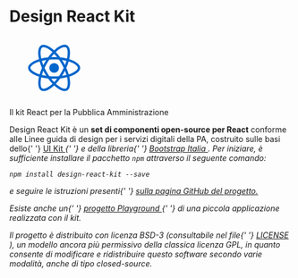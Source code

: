 
<Meta title='Documentazione/Welcome' />

<Container>
  <Row className='justify-content-md-center'>
    <Col md={10} className='my-4'>
      <h1 className='text-center'>Design React Kit</h1>
      <Col size={4} className='mx-auto text-center'>
        <svg id='Layer_2_1_' xmlns='http://www.w3.org/2000/svg' viewBox='0 0 841.9 595.3' width='160px'>
          <g fill='#06C'>
            <path d='M666.3,296.5c0-32.5-40.7-63.3-103.1-82.4c14.4-63.6,8-114.2-20.2-130.4c-6.5-3.8-14.1-5.6-22.4-5.6v22.3 c4.6,0,8.3,0.9,11.4,2.6c13.6,7.8,19.5,37.5,14.9,75.7c-1.1,9.4-2.9,19.3-5.1,29.4c-19.6-4.8-41-8.5-63.5-10.9 c-13.5-18.5-27.5-35.3-41.6-50c32.6-30.3,63.2-46.9,84-46.9l0-22.3c0,0,0,0,0,0c-27.5,0-63.5,19.6-99.9,53.6 c-36.4-33.8-72.4-53.2-99.9-53.2v22.3c20.7,0,51.4,16.5,84,46.6c-14,14.7-28,31.4-41.3,49.9c-22.6,2.4-44,6.1-63.6,11 c-2.3-10-4-19.7-5.2-29c-4.7-38.2,1.1-67.9,14.6-75.8c3-1.8,6.9-2.6,11.5-2.6l0-22.3c0,0,0,0,0,0c-8.4,0-16,1.8-22.6,5.6 c-28.1,16.2-34.4,66.7-19.9,130.1c-62.2,19.2-102.7,49.9-102.7,82.3c0,32.5,40.7,63.3,103.1,82.4c-14.4,63.6-8,114.2,20.2,130.4 c6.5,3.8,14.1,5.6,22.5,5.6c27.5,0,63.5-19.6,99.9-53.6c36.4,33.8,72.4,53.2,99.9,53.2c8.4,0,16-1.8,22.6-5.6 c28.1-16.2,34.4-66.7,19.9-130.1C625.8,359.7,666.3,328.9,666.3,296.5z M536.1,229.8c-3.7,12.9-8.3,26.2-13.5,39.5 c-4.1-8-8.4-16-13.1-24c-4.6-8-9.5-15.8-14.4-23.4C509.3,224,523,226.6,536.1,229.8z M490.3,336.3c-7.8,13.5-15.8,26.3-24.1,38.2 c-14.9,1.3-30,2-45.2,2c-15.1,0-30.2-0.7-45-1.9c-8.3-11.9-16.4-24.6-24.2-38c-7.6-13.1-14.5-26.4-20.8-39.8 c6.2-13.4,13.2-26.8,20.7-39.9c7.8-13.5,15.8-26.3,24.1-38.2c14.9-1.3,30-2,45.2-2c15.1,0,30.2,0.7,45,1.9 c8.3,11.9,16.4,24.6,24.2,38c7.6,13.1,14.5,26.4,20.8,39.8C504.7,309.8,497.8,323.2,490.3,336.3z M522.6,323.3 c5.4,13.4,10,26.8,13.8,39.8c-13.1,3.2-26.9,5.9-41.2,8c4.9-7.7,9.8-15.6,14.4-23.7C514.2,339.4,518.5,331.3,522.6,323.3z M421.2,430c-9.3-9.6-18.6-20.3-27.8-32c9,0.4,18.2,0.7,27.5,0.7c9.4,0,18.7-0.2,27.8-0.7C439.7,409.7,430.4,420.4,421.2,430z M346.8,371.1c-14.2-2.1-27.9-4.7-41-7.9c3.7-12.9,8.3-26.2,13.5-39.5c4.1,8,8.4,16,13.1,24C337.1,355.7,341.9,363.5,346.8,371.1z M420.7,163c9.3,9.6,18.6,20.3,27.8,32c-9-0.4-18.2-0.7-27.5-0.7c-9.4,0-18.7,0.2-27.8,0.7C402.2,183.3,411.5,172.6,420.7,163z M346.7,221.9c-4.9,7.7-9.8,15.6-14.4,23.7c-4.6,8-8.9,16-13,24c-5.4-13.4-10-26.8-13.8-39.8C318.6,226.7,332.4,224,346.7,221.9z M256.2,347.1c-35.4-15.1-58.3-34.9-58.3-50.6c0-15.7,22.9-35.6,58.3-50.6c8.6-3.7,18-7,27.7-10.1c5.7,19.6,13.2,40,22.5,60.9 c-9.2,20.8-16.6,41.1-22.2,60.6C274.3,354.2,264.9,350.8,256.2,347.1z M310,490c-13.6-7.8-19.5-37.5-14.9-75.7 c1.1-9.4,2.9-19.3,5.1-29.4c19.6,4.8,41,8.5,63.5,10.9c13.5,18.5,27.5,35.3,41.6,50c-32.6,30.3-63.2,46.9-84,46.9 C316.8,492.6,313,491.7,310,490z M547.2,413.8c4.7,38.2-1.1,67.9-14.6,75.8c-3,1.8-6.9,2.6-11.5,2.6c-20.7,0-51.4-16.5-84-46.6 c14-14.7,28-31.4,41.3-49.9c22.6-2.4,44-6.1,63.6-11C544.3,394.8,546.1,404.5,547.2,413.8z M585.7,347.1c-8.6,3.7-18,7-27.7,10.1 c-5.7-19.6-13.2-40-22.5-60.9c9.2-20.8,16.6-41.1,22.2-60.6c9.9,3.1,19.3,6.5,28.1,10.2c35.4,15.1,58.3,34.9,58.3,50.6 C644,312.2,621.1,332.1,585.7,347.1z' />
            <polygon points='320.8,78.4 320.8,78.4 320.8,78.4' />
            <circle cx='420.9' cy='296.5' r='45.7' />
            <polygon points='520.5,78.1 520.5,78.1 520.5,78.1' />
          </g>
        </svg>
      </Col>
      <p className='small text-muted text-center'>Il kit React per la Pubblica Amministrazione</p>
      <p>
        Design React Kit è un <b>set di componenti open-source per React</b> conforme alle Linee guida di design per i
        servizi digitali della PA, costruito sulle basi dello{' '}
        <a href='https://github.com/italia/design-ui-kit' target='_blank' rel='noopener noreferrer'>
          UI Kit <i className='it-external-link' />
        </a>{' '}
        e della libreria{' '}
        <a href='https://italia.github.io/bootstrap-italia/' target='_blank' rel='noopener noreferrer'>
          Bootstrap Italia
          <i className='it-external-link' />
        </a>
        . Per iniziare, è sufficiente installare il pacchetto <Code>npm</Code> attraverso il seguente comando:
      </p>
      <p className='text-center'>
        <Code>npm install design-react-kit --save</Code>
      </p>
      <p>
        e seguire le istruzioni presenti{' '}
        <a
          href='https://github.com/italia/design-react-kit?tab=readme-ov-file#come-usare-il-kit'
          target='_blank'
          rel='noopener noreferrer'
        >
          sulla pagina GitHub del progetto.
        </a>
      </p>
      <p>
        Esiste anche un{' '}
        <a href='https://github.com/italia/design-react-kit-playground' target='_blank' rel='noopener noreferrer'>
          progetto Playground
        </a>{' '}
        di una piccola applicazione realizzata con il kit.
      </p>
      <p className='small'>
        Il progetto è distribuito con licenza BSD-3 (consultabile nel file{' '}
        <a href='https://github.com/italia/design-react-kit/blob/main/LICENSE'>LICENSE</a>
        ), un modello ancora più permissivo della classica licenza GPL, in quanto consente di modificare e ridistribuire
        questo software secondo varie modalità, anche di tipo closed-source.
      </p>
    </Col>
  </Row>
</Container>
